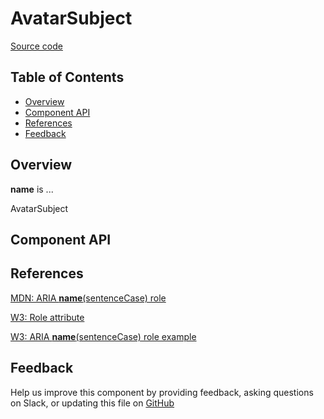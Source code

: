 
# **AvatarSubject**

[Source code](<https://github.com/leemonade/bubbles/tree/main/packages/components/bullet-subject/AvatarSubject>)

## Table of Contents

<!-- START doctoc generated TOC please keep comment here to allow auto update -->
<!-- DON'T EDIT THIS SECTION, INSTEAD RE-RUN doctoc TO UPDATE -->

- [Overview](#overview)
- [Component API](#component-api)
- [References](#references)
- [Feedback](#feedback)

## Overview

**name** is ...

<ThemeProvider>
  <AvatarSubject>AvatarSubject</AvatarSubject>
</ThemeProvider>

## Component API

<Preview>
  <Story id="molecules-avatar-subject--playground" />
</Preview>

<Props of={AvatarSubject} />

## References

[MDN: ARIA **name**(sentenceCase) role](<https://developer.mozilla.org/en-US/docs/Web/Accessibility/ARIA/Roles/avatar-subject_role>)

[W3: Role attribute](https://www.w3.org/WAI/PF/HTML/wiki/RoleAttribute)

[W3: ARIA **name**(sentenceCase) role example](<https://www.w3.org/TR/2016/WD-wai-aria-practices-1.1-20160317/examples/avatar-subject/avatar-subject.html>)

## Feedback

Help us improve this component by providing feedback, asking questions on Slack, or updating this file on
[GitHub](<https://github.com/leemonade/bubbles/edit/main/packages/components/avatar-subject/AvatarSubject.mdx>)
